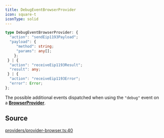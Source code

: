 ```yaml
---
title: DebugEventBrowserProvider
icon: square-t
iconType: solid
---
```


```ts
type DebugEventBrowserProvider: {
  "action": "sendEip1193Payload";
  "payload": {
     "method": string;
     "params": any[];
    };
 } | {
  "action": "receiveEip1193Result";
  "result": any;
 } | {
  "action": "receiveEip1193Error";
  "error": Error;
};
```

The possible additional events dispatched when using the `"debug"` event on a
[**BrowserProvider**](/sdk/content/classes/BrowserProvider).

## Source

[providers/provider-browser.ts:40](https://github.com/dominant-strategies/quais.js/blob/efab3247fa7ea8c0c680c58d030bd569a590a580/src/providers/provider-browser.ts#L40)

